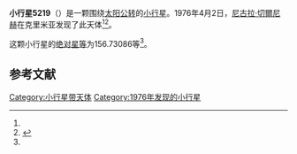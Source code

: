 {{Infobox planet
| bgcolour = #FFFFC0
| name = 5219 Zemka
| symbol = 
| image = 
| caption = 
| discovery = yes
| discovery_ref = 
| discoverer = [[尼古拉·切爾尼赫|尼古拉·切爾尼赫]]
| discovery_site = [[克里米亚|克里米亚]] 
| discovered = 1976年4月2日
| designations = yes
| mp_name = 
| named_after = 
| alt_names = 1976 GU3/ 1978 TM9 / 1987 EF1
| mp_category = [[主带小行星|主带小行星]]
| orbit_ref = <ref name="a">[http://ssd.jpl.nasa.gov/sbdb.cgi?sstr=5219 5219 Zemka] {{Wayback|url=http://ssd.jpl.nasa.gov/sbdb.cgi?sstr=5219 |date=20140902004820 }}，小行星數據庫瀏覽器（JPL Small-Body Database Browser）－[[美国国家航空航天局|美国国家航空航天局]]喷气推进实验室</ref>
| epoch = 2456400.5 (2013年4月18日更新)
| aphelion = {{convert|3.6138775|AU|km|3|abbr=on|lk=out}}
| perihelion = {{convert|2.7669941|AU|km|3|abbr=on}}
| semimajor = {{convert|3.1904358|AU|km|3|abbr=on}}
| eccentricity = 0.1327222
| period = 2081.485774 [[日|日]]<br />5.7[[儒略年|儒略年]]
| avg_speed = 
| inclination = 2.03803
| asc_node = 55.23961
| mean_anomaly = 
| arg_peri = 156.73086
| satellites = 
| physical_characteristics = yes
| dimensions = 
| mass = 
| density = 
| surface_grav = 
| escape_velocity = 
| sidereal_day = 
| axial_tilt = 
| pole_ecliptic_lat = 
| pole_ecliptic_lon = 
| albedo = 
| temperatures= 
| temp_name1 = 
| mean_temp_1 = 
| max_temp_1 = 
| temp_name2 = 
| max_temp_2 = 
| spectral_type = 
| abs_magnitude = 156.73086
}}

'''小行星5219'''（{{lang-en|5219 Zemka}}）是一颗围绕[[太阳|太阳]][[公转|公转]]的[[小行星|小行星]]。1976年4月2日，[[尼古拉·切爾尼赫|尼古拉·切爾尼赫]]在克里米亚发现了此天体<ref name="a" /><ref>{{cite news|title=小行星列表|url=http://cfa-www.harvard.edu/iau/lists/NumberedMPs.txt|accessdate=2013-07-08|newspaper=哈佛大学|archive-date=2008-05-17|archive-url=https://web.archive.org/web/20080517010638/http://cfa-www.harvard.edu/iau/lists/NumberedMPs.txt|dead-url=no}}</ref>。

这颗小行星的[[绝对星等|绝对星等]]为156.73086等<ref name="a" />。

==参考文献==
{{reflist}}
{{Minor Planet Number|[[小行星5218|小行星5218]]|[[小行星5220|小行星5220]]}}

{{小天体}}

[[Category:小行星带天体|Category:小行星带天体]]
[[Category:1976年发现的小行星|Category:1976年发现的小行星]]

{{asteroid-stub}}